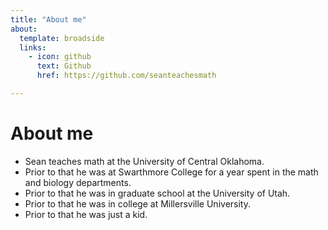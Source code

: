 ```yaml
---
title: "About me"
about:
  template: broadside
  links:
    - icon: github
      text: Github
      href: https://github.com/seanteachesmath

---
```


# About me

- Sean teaches math at the University of Central Oklahoma.
- Prior to that he was at Swarthmore College for a year spent in the math and biology departments.
- Prior to that he was in graduate school at the University of Utah.
- Prior to that he was in college at Millersville University.
- Prior to that he was just a kid.
